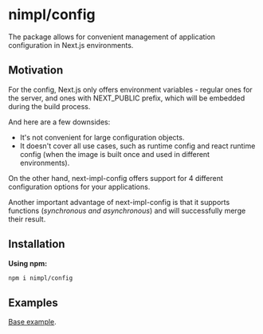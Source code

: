 # nimpl/config

The package allows for convenient management of application configuration in Next.js environments.

## Motivation

For the config, Next.js only offers environment variables - regular ones for the server, and ones with NEXT_PUBLIC prefix, which will be embedded during the build process.

And here are a few downsides:

- It's not convenient for large configuration objects.
- It doesn't cover all use cases, such as runtime config and react runtime config (when the image is built once and used in different environments).

On the other hand, next-impl-config offers support for 4 different configuration options for your applications.

Another important advantage of next-impl-config is that it supports functions (*synchronous and asynchronous*) and will successfully merge their result.

## Installation

**Using npm:**
```sh npm2yarn copy
npm i nimpl/config
```

## Examples

[Base example](https://github.com/vordgi/nimpl-config/tree/main/example).
